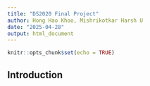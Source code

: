 ```yaml
---
title: "DS2020 Final Project"
author: Hong Hao Khoo, Mishrikotkar Harsh U
date: "2025-04-28"
output: html_document
---
```


```r
knitr::opts_chunk$set(echo = TRUE)
```

## Introduction

